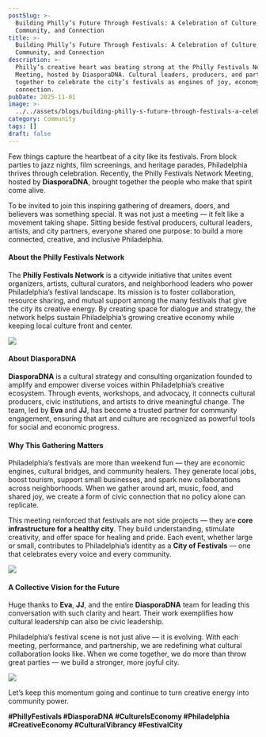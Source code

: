 ```yaml
---
postSlug: >-
  Building Philly’s Future Through Festivals: A Celebration of Culture,
  Community, and Connection
title: >-
  Building Philly’s Future Through Festivals: A Celebration of Culture,
  Community, and Connection
description: >-
  Philly’s creative heart was beating strong at the Philly Festivals Network
  Meeting, hosted by DiasporaDNA. Cultural leaders, producers, and partners came
  together to celebrate the city’s festivals as engines of joy, economy, and
  connection.
pubDate: 2025-11-01
image: >-
  ../../assets/blogs/building-philly-s-future-through-festivals-a-celebration-of-culture-community-and-connection/image.jpg
category: Community
tags: []
draft: false
---
```

Few things capture the heartbeat of a city like its festivals. From block parties to jazz nights, film screenings, and heritage parades, Philadelphia thrives through celebration. Recently, the Philly Festivals Network Meeting, hosted by **DiasporaDNA**, brought together the people who make that spirit come alive.

To be invited to join this inspiring gathering of dreamers, doers, and believers was something special. It was not just a meeting — it felt like a movement taking shape. Sitting beside festival producers, cultural leaders, artists, and city partners, everyone shared one purpose: to build a more connected, creative, and inclusive Philadelphia.

#### About the Philly Festivals Network

The **Philly Festivals Network** is a citywide initiative that unites event organizers, artists, cultural curators, and neighborhood leaders who power Philadelphia’s festival landscape. Its mission is to foster collaboration, resource sharing, and mutual support among the many festivals that give the city its creative energy. By creating space for dialogue and strategy, the network helps sustain Philadelphia’s growing creative economy while keeping local culture front and center.

![](../../assets/blogs/building-philly-s-future-through-festivals-a-celebration-of-culture-community-and-connection/img-3387-3.jpg)

#### About DiasporaDNA

**DiasporaDNA** is a cultural strategy and consulting organization founded to amplify and empower diverse voices within Philadelphia’s creative ecosystem. Through events, workshops, and advocacy, it connects cultural producers, civic institutions, and artists to drive meaningful change. The team, led by **Eva** and **JJ**, has become a trusted partner for community engagement, ensuring that art and culture are recognized as powerful tools for social and economic progress.

#### Why This Gathering Matters

Philadelphia’s festivals are more than weekend fun — they are economic engines, cultural bridges, and community healers. They generate local jobs, boost tourism, support small businesses, and spark new collaborations across neighborhoods. When we gather around art, music, food, and shared joy, we create a form of civic connection that no policy alone can replicate.

This meeting reinforced that festivals are not side projects — they are **core infrastructure for a healthy city**. They build understanding, stimulate creativity, and offer space for healing and pride. Each event, whether large or small, contributes to Philadelphia’s identity as a **City of Festivals** — one that celebrates every voice and every community.

![](../../assets/blogs/building-philly-s-future-through-festivals-a-celebration-of-culture-community-and-connection/img-3388-2.jpg)

#### A Collective Vision for the Future

Huge thanks to **Eva**, **JJ**, and the entire **DiasporaDNA** team for leading this conversation with such clarity and heart. Their work exemplifies how cultural leadership can also be civic leadership.

Philadelphia’s festival scene is not just alive — it is evolving. With each meeting, performance, and partnership, we are redefining what cultural collaboration looks like. When we come together, we do more than throw great parties — we build a stronger, more joyful city.

![](../../assets/blogs/building-philly-s-future-through-festivals-a-celebration-of-culture-community-and-connection/img-3390-4.jpg)

Let’s keep this momentum going and continue to turn creative energy into community power.

**#PhillyFestivals #DiasporaDNA #CultureIsEconomy #Philadelphia #CreativeEconomy #CulturalVibrancy #FestivalCity**
